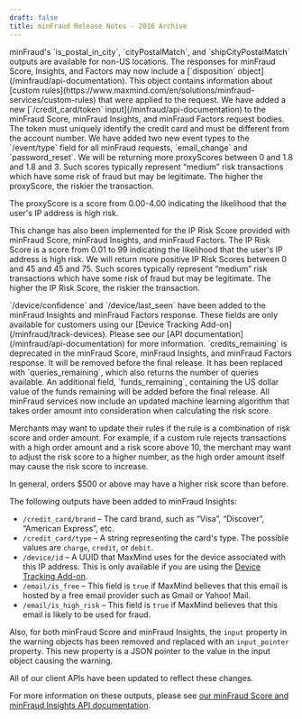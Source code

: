 ```yaml
---
draft: false
title: minFraud Release Notes - 2016 Archive
---
```


<ReleaseNote date="2016-12-05" title="minFraud's is_postal_in_city available for non-US locations">
minFraud's `is_postal_in_city`, `cityPostalMatch`, and `shipCityPostalMatch`
outputs are available for non-US locations.
</ReleaseNote>

<ReleaseNote date="2016-12-01" title="Disposition Outputs for minFraud Score, Insights, and Factors">
The responses for minFraud Score, Insights, and Factors may now include a
[`disposition` object](/minfraud/api-documentation). This object contains
information about [custom
rules](https://www.maxmind.com/en/solutions/minfraud-services/custom-rules)
that were applied to the request.
</ReleaseNote>

<ReleaseNote date="2016-11-17" title="New /credit_card/token Input">
We have added a new [`/credit_card/token` input](/minfraud/api-documentation)
to the minFraud Score, minFraud Insights, and minFraud Factors request bodies.
The token must uniquely identify the credit card and must be different from the
account number.
</ReleaseNote>

<ReleaseNote date="2016-10-10" title="New event types for minFraud requests">
We have added two new event types to the `/event/type` field for all minFraud
requests, `email_change` and `password_reset`.
</ReleaseNote>

<ReleaseNote date="2016-09-06" title="More proxy scores">
We will be returning more proxyScores between 0 and 1.8 and 1.8 and 3. Such
scores typically represent “medium” risk transactions which have some risk of
fraud but may be legitimate. The higher the proxyScore, the riskier the
transaction.

The proxyScore is a score from 0.00-4.00 indicating the likelihood that the
user's IP address is high risk.

This change has also been implemented for the IP Risk Score provided with
minFraud Score, minFraud Insights, and minFraud Factors. The IP Risk Score is a
score from 0.01 to 99 indicating the likelihood that the user's IP address is
high risk. We will return more positive IP Risk Scores between 0 and 45 and 45
and 75. Such scores typically represent “medium” risk transactions which have
some risk of fraud but may be legitimate. The higher the IP Risk Score, the
riskier the transaction.
</ReleaseNote>

<ReleaseNote date="2016-06-09" title="New Device Field">
`/device/confidence` and `/device/last_seen` have been added to the minFraud
Insights and minFraud Factors response. These fields are only available for
customers using our [Device Tracking Add-on](/minfraud/track-devices). Please
see our [API documentation](/minfraud/api-documentation)
for more information.
</ReleaseNote>

<ReleaseNote date="2016-06-06" title="Deprecated Fields and New Fields">
`credits_remaining` is deprecated in the minFraud Score, minFraud Insights, and
minFraud Factors response. It will be removed before the final release. It has
been replaced with `queries_remaining`, which also returns the number of
queries available. An additional field, `funds_remaining`, containing the US
dollar value of the funds remaining will be added before the final release.
</ReleaseNote>

<ReleaseNote date="2016-02-18" title="Order Amount Now Used in Risk Score">
All minFraud services now include an updated machine learning algorithm that
takes order amount into consideration when calculating the risk score.

Merchants may want to update their rules if the rule is a combination of risk
score and order amount. For example, if a custom rule rejects transactions with
a high order amount and a risk score above 10, the merchant may want to adjust
the risk score to a higher number, as the high order amount itself may cause
the risk score to increase.

In general, orders $500 or above may have a higher risk score than before.
</ReleaseNote>

<ReleaseNote date="2016-01-29" title="New minFraud Insights Outputs">
The following outputs have been added to minFraud Insights:

- `/credit_card/brand` – The card brand, such as “Visa”, “Discover”, “American
Express”, etc.
- `/credit_card/type` – A string representing the card's type. The possible
values are `charge`, `credit`, or `debit`.
- `/device/id` – A UUID that MaxMind uses for the device associated with this
IP address. This is only available if you are using the [Device Tracking
Add-on](/minfraud/track-devices).
- `/email/is_free` – This field is `true` if MaxMind believes that this email
is hosted by a free email provider such as Gmail or Yahoo! Mail.
- `/email/is_high_risk` – This field is `true` if MaxMind believes that this
email is likely to be used for fraud.

Also, for both minFraud Score and minFraud Insights, the `input` property in
the warning objects has been removed and replaced with an `input_pointer`
property. This new property is a JSON pointer to the value in the input object
causing the warning.

All of our client APIs have been updated to reflect these changes.

For more information on these outputs, please see [our minFraud Score and
minFraud Insights API documentation](/minfraud/api-documentation).
</ReleaseNote>
